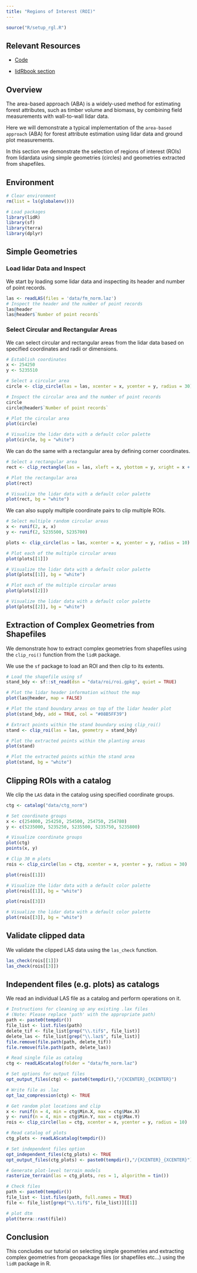 ```yaml
---
title: "Regions of Interest (ROI)"
---
```


```r
source("R/setup_rgl.R")
```

## Relevant Resources

-   [Code](https://github.com/liamirwin/SL25_lidRtutorial/blob/master/R/05_aba_roi.R)

-   [lidRbook section](https://r-lidar.github.io/lidRbook/modelling.html)

## Overview

The area-based approach (ABA) is a widely-used method for estimating forest attributes, such as timber volume and biomass, by combining field measurements with wall-to-wall lidar data.

Here we will demonstrate a typical implementation of the `area-based approach` (ABA) for forest attribute estimation using lidar data and ground plot measurements.

In this section we demonstrate the selection of regions of interest (ROIs) from lidardata using simple geometries (circles) and geometries extracted from shapefiles.

## Environment

```r
# Clear environment
rm(list = ls(globalenv()))

# Load packages
library(lidR)
library(sf)
library(terra)
library(dplyr)
```

## Simple Geometries

### Load lidar Data and Inspect

We start by loading some lidar data and inspecting its header and number of point records.

```r
las <- readLAS(files = 'data/fm_norm.laz')
# Inspect the header and the number of point records
las@header
las@header$`Number of point records`
```

### Select Circular and Rectangular Areas

We can select circular and rectangular areas from the lidar data based on specified coordinates and radii or dimensions.

```r
# Establish coordinates
x <- 254250
y <- 5235510

# Select a circular area
circle <- clip_circle(las = las, xcenter = x, ycenter = y, radius = 30)

# Inspect the circular area and the number of point records
circle
circle@header$`Number of point records`
```

``` r
# Plot the circular area
plot(circle)
```

```r
# Visualize the lidar data with a default color palette
plot(circle, bg = "white")
```

We can do the same with a rectangular area by defining corner coordinates.

```r
# Select a rectangular area
rect <- clip_rectangle(las = las, xleft = x, ybottom = y, xright = x + 40, ytop = y + 30)
```

``` r
# Plot the rectangular area
plot(rect)
```

```r
# Visualize the lidar data with a default color palette
plot(rect, bg = "white")
```

We can also supply multiple coordinate pairs to clip multiple ROIs.

```r
# Select multiple random circular areas
x <- runif(2, x, x)
y <- runif(2, 5235500, 5235700)

plots <- clip_circle(las = las, xcenter = x, ycenter = y, radius = 10)
```

``` r
# Plot each of the multiple circular areas
plot(plots[[1]])
```

```r
# Visualize the lidar data with a default color palette
plot(plots[[1]], bg = "white")
```

``` r
# Plot each of the multiple circular areas
plot(plots[[2]])
```

```r
# Visualize the lidar data with a default color palette
plot(plots[[2]], bg = "white")
```

## Extraction of Complex Geometries from Shapefiles

We demonstrate how to extract complex geometries from shapefiles using the `clip_roi()` function from the `lidR` package.

We use the `sf` package to load an ROI and then clip to its extents.

```r
# Load the shapefile using sf
stand_bdy <- sf::st_read(dsn = "data/roi/roi.gpkg", quiet = TRUE)

# Plot the lidar header information without the map
plot(las@header, map = FALSE)

# Plot the stand boundary areas on top of the lidar header plot
plot(stand_bdy, add = TRUE, col = "#08B5FF39")

# Extract points within the stand boundary using clip_roi()
stand <- clip_roi(las = las, geometry = stand_bdy)
```

``` r
# Plot the extracted points within the planting areas
plot(stand)
```

```r
# Plot the extracted points within the stand area
plot(stand, bg = "white")
```

## Clipping ROIs with a catalog

We clip the `LAS` data in the catalog using specified coordinate groups.

```r

ctg <- catalog("data/ctg_norm")

# Set coordinate groups
x <- c(254000, 254250, 254500, 254750, 254780)
y <- c(5235000, 5235250, 5235500, 5235750, 5235800)

# Visualize coordinate groups
plot(ctg)
points(x, y)

# Clip 30 m plots
rois <- clip_circle(las = ctg, xcenter = x, ycenter = y, radius = 30)
```

``` r
plot(rois[[1]])
```

```r
# Visualize the lidar data with a default color palette
plot(rois[[1]], bg = "white")
```

``` r
plot(rois[[3]])
```

```r
# Visualize the lidar data with a default color palette
plot(rois[[3]], bg = "white")
```

## Validate clipped data

We validate the clipped LAS data using the `las_check` function.

```r
las_check(rois[[1]])
las_check(rois[[3]])
```

## Independent files (e.g. plots) as catalogs

We read an individual LAS file as a catalog and perform operations on it.

```r
# Instructions for cleaning up any existing .lax files
# (Note: Please replace 'path' with the appropriate path)
path <- paste0(tempdir())
file_list <- list.files(path)
delete_tif <- file_list[grep("\\.tif$", file_list)]
delete_las <- file_list[grep("\\.laz$", file_list)]
file.remove(file.path(path, delete_tif))
file.remove(file.path(path, delete_las))
```

```r
# Read single file as catalog
ctg <- readLAScatalog(folder = "data/fm_norm.laz")

# Set options for output files
opt_output_files(ctg) <- paste0(tempdir(),"/{XCENTER}_{XCENTER}")

# Write file as .laz
opt_laz_compression(ctg) <- TRUE

# Get random plot locations and clip
x <- runif(n = 4, min = ctg$Min.X, max = ctg$Max.X)
y <- runif(n = 4, min = ctg$Min.Y, max = ctg$Max.Y)
rois <- clip_circle(las = ctg, xcenter = x, ycenter = y, radius = 10)
```

```r
# Read catalog of plots
ctg_plots <- readLAScatalog(tempdir())

# Set independent files option
opt_independent_files(ctg_plots) <- TRUE
opt_output_files(ctg_plots) <- paste0(tempdir(),"/{XCENTER}_{XCENTER}")

# Generate plot-level terrain models
rasterize_terrain(las = ctg_plots, res = 1, algorithm = tin())
```

```r
# Check files
path <- paste0(tempdir())
file_list <- list.files(path, full.names = TRUE)
file <- file_list[grep("\\.tif$", file_list)][[1]]

# plot dtm
plot(terra::rast(file))
```

## Conclusion

This concludes our tutorial on selecting simple geometries and extracting complex geometries from geopackage files (or shapefiles etc...) using the `lidR` package in R.

